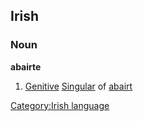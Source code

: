 
==Irish==
===Noun===
'''abairte'''

#[[Genitive]] [[Singular]] of [[abairt]]

[[Category:Irish language]]